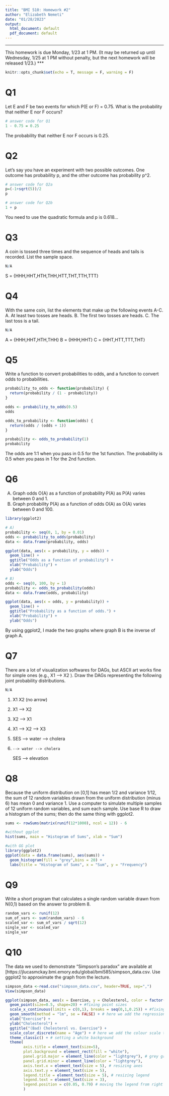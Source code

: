 ```yaml
---
title: "BMI 510: Homework #2"
author: "Elizabeth Nemeti"
date: "01/28/2023"
output:
  html_document: default
  pdf_document: default
---
```


***
This homework is due Monday, 1/23 at 1 PM. (It may be returned up until Wednesday, 1/25 at 1 PM without penalty, but the next homework will be released 1/23.)
***

```r
knitr::opts_chunk$set(echo = T, message = F, warning = F)
```

# Q1

Let E and F be two events for which P(E or F) = 0.75. What is the probability that neither E nor F occurs?

```r
# answer code for Q1
1 - 0.75 = 0.25
```

The probability that neither E nor F occurs is 0.25.

# Q2
Let’s say you have an experiment with two possible outcomes. One outcome has probability p, and the other outcome has probability p^2.


```r
# answer code for Q2a
p=(-1+sqrt(5))/2
p

# answer code for Q2b
1 + p

```

You need to use the quadratic formula and p is 0.618...

# Q3

A coin is tossed three times and the sequence of heads and tails is recorded. List the sample space.

```r
N/A
```

S = {HHH,HHT,HTH,THH,HTT,THT,TTH,TTT}

# Q4

With the same coin, list the elements that make up the following events A-C.
A. At least two tosses are heads.
B. The first two tosses are heads.
C. The last toss is a tail.

```r
N/A
```

A = {HHH,HHT,HTH,THH}
B = {HHH,HHT}
C = {HHT,HTT,TTT,THT}

# Q5

Write a function to convert probabilities to odds, and a function to convert odds to probabilities.

```r

probability_to_odds <- function(probability) {
  return(probability / (1 - probability))
}

odds <- probability_to_odds(0.5)
odds

odds_to_probability <- function(odds) {
  return(odds / (odds + 1))
}

probability <- odds_to_probability(1)
probability
```

The odds are 1:1 when you pass in 0.5 for the 1st function.
The probability is 0.5 when you pass in 1 for the 2nd function.

# Q6

A) Graph odds O(A) as a function of probability P(A) as P(A) varies between 0 and 1.
B) Graph probability P(A) as a function of odds O(A) as O(A) varies between 0 and 100.

```r
library(ggplot2)

# A)
probability <- seq(0, 1, by = 0.01)
odds <- probability_to_odds(probability)
data <- data.frame(probability, odds)

ggplot(data, aes(x = probability, y = odds)) +
  geom_line() +
  ggtitle("Odds as a function of probability") +
  xlab("Probability") +
  ylab("Odds")

# B)
odds <- seq(0, 100, by = 1)
probability <- odds_to_probability(odds)
data <- data.frame(odds, probability)

ggplot(data, aes(x = odds, y = probability)) +
  geom_line() +
  ggtitle("Probability as a function of odds.") +
  xlab("Probability") +
  ylab("Odds")

```

By using ggplot2, I made the two graphs where graph B is the inverse of graph A. 

# Q7

There are a lot of visualization softwares for DAGs, but ASCII art works fine for simple ones (e.g., X1 --> X2 ). Draw the DAGs representing the following joint probability distributions.

```r
N/A
```

1. X1 X2 (no arrow)
2. X1 --> X2
3. X2 --> X1
4. X1 --> X2 --> X3
5. SES --> water --> cholera

6.     --> water --> cholera
   SES 
       --> elevation


# Q8
Because the uniform distribution on [0,1] has mean 1/2 and variance 1/12, the sum of 12 random variables drawn from the uniform distribution (minus 6) has mean 0 and variance 1. Use a computer to simulate multiple samples of 12 uniform random variables, and sum each sample. Use base R to draw a histogram of the sums; then do the same thing with ggplot2.


```r
sums <- rowSums(matrix(runif(12*1000), ncol = 12)) - 6

#without ggplot
hist(sums, main = "Histogram of Sums", xlab = "Sum")

#with GG plot
library(ggplot2)
ggplot(data = data.frame(sums), aes(sums)) + 
  geom_histogram(fill = "grey",bins = 20) + 
  labs(title = "Histogram of Sums", x = "Sum", y = "Frequency")

```

# Q9

Write a short program that calculates a single random variable drawn from N(0,1) based on the answer to problem 8.

```r
random_vars <- runif(12)
sum_of_vars <- sum(random_vars) - 6
scaled_var <- sum_of_vars / sqrt(12)
single_var <- scaled_var
single_var

```

# Q10
The data we used to demonstrate “Simpson’s paradox” are available at
[https://jlucasmckay.bmi.emory.edu/global/bmi585/simpson_data.csv. Use ggplot2 to approximate the graph from the lecture.

```r
simpson_data <-read.csv("simpson_data.csv", header=TRUE, sep=",")
View(simpson_data)

ggplot(simpson_data, aes(x = Exercise, y = Cholesterol, color = factor(Age))) + 
  geom_point(size=0.5, shape=20) + #fixing point sizes
  scale_x_continuous(limits = c(0,1), breaks = seq(0,1,0.25)) + #fixing axis range
  geom_smooth(method = "lm", se = FALSE) + # here we add the regression lines/ fit per group
  xlab("Exercise") +
  ylab("Cholesterol") +
  ggtitle("(Bad) Cholesterol vs. Exercise") +
  scale_color_discrete(name = "Age") + # here we add the colour scale to the Age factor
  theme_classic() + # setting a white background
  theme(
        axis.title = element_text(size=5),
        plot.background = element_rect(fill = "white"),
        panel.grid.major = element_line(color = "lightgrey"), # grey gridlines
        panel.grid.minor = element_line(color = "lightgrey"),
        axis.text.x = element_text(size = 5), # resizing axes
        axis.text.y = element_text(size = 5),
        legend.title = element_text(size = 5), # resizing legend
        legend.text = element_text(size = 3), 
        legend.position = c(0.05, 0.79) # moving the legend from right to custom spot
        )

```

